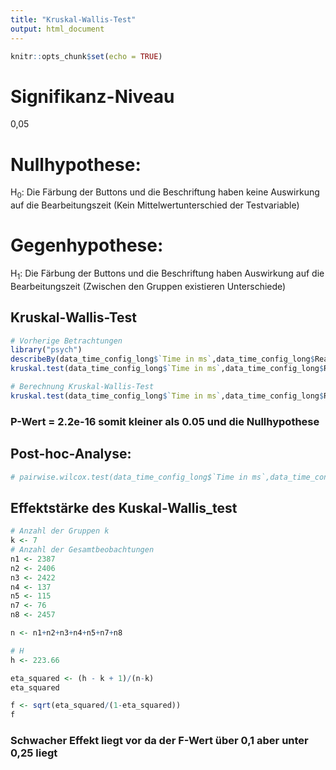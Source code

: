 ```yaml
---
title: "Kruskal-Wallis-Test"
output: html_document
---
```


```r
knitr::opts_chunk$set(echo = TRUE)
```
# Signifikanz-Niveau
0,05

# Nullhypothese:
H<sub>0</sub>: Die Färbung der Buttons und die Beschriftung haben keine Auswirkung auf die Bearbeitungszeit (Kein Mittelwertunterschied der Testvariable)

# Gegenhypothese:
H<sub>1</sub>: Die Färbung der Buttons und die Beschriftung haben Auswirkung auf die Bearbeitungszeit (Zwischen den Gruppen existieren Unterschiede)

## Kruskal-Wallis-Test 
```r
# Vorherige Betrachtungen
library("psych")
describeBy(data_time_config_long$`Time in ms`,data_time_config_long$Reaction)
kruskal.test(data_time_config_long$`Time in ms`,data_time_config_long$Reaction)
```

```r
# Berechnung Kruskal-Wallis-Test
kruskal.test(data_time_config_long$`Time in ms`,data_time_config_long$Reaction)
```
### P-Wert = 2.2e-16 somit kleiner als 0.05 und die Nullhypothese

## Post-hoc-Analyse:
```r
# pairwise.wilcox.test(data_time_config_long$`Time in ms`,data_time_config_long$Reaction, p.adjust="bonferroni")

```

## Effektstärke des Kuskal-Wallis_test
```r
# Anzahl der Gruppen k
k <- 7
# Anzahl der Gesamtbeobachtungen
n1 <- 2387
n2 <- 2406
n3 <- 2422
n4 <- 137
n5 <- 115
n7 <- 76
n8 <- 2457

n <- n1+n2+n3+n4+n5+n7+n8

# H 
h <- 223.66

eta_squared <- (h - k + 1)/(n-k)
eta_squared

f <- sqrt(eta_squared/(1-eta_squared))
f
```
### Schwacher Effekt liegt vor da der F-Wert über 0,1 aber unter 0,25 liegt